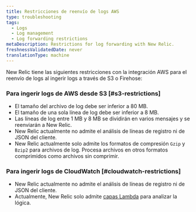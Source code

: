 ```yaml
---
title: Restricciones de reenvío de logs AWS
type: troubleshooting
tags:
  - Logs
  - Log management
  - Log forwarding restrictions
metaDescription: Restrictions for log forwarding with New Relic.
freshnessValidatedDate: never
translationType: machine
---
```


New Relic tiene las siguientes restricciones con la integración AWS para el reenvío de logs al ingerir logs a través de S3 o Firehose:

### Para ingerir logs de AWS desde S3 [#s3-restrictions]

* El tamaño del archivo de log debe ser inferior a 80 MB.
* El tamaño de una sola línea de log debe ser inferior a 8 MB.
* Las líneas de log entre 1 MB y 8 MB se dividirán en varios mensajes y se reenviarán a New Relic.
* New Relic actualmente no admite el análisis de líneas de registro ni de JSON del cliente.
* New Relic actualmente solo admite los formatos de compresión `Gzip` y `Bzip2` para archivos de log. Procesa archivos en otros formatos comprimidos como archivos sin comprimir.

### Para ingerir logs de CloudWatch [#cloudwatch-restrictions]

* New Relic actualmente no admite el análisis de líneas de registro ni de JSON del cliente.
* Actualmente, New Relic solo admite [capas Lambda](https://github.com/newrelic/newrelic-lambda-layers) para analizar la lógica.